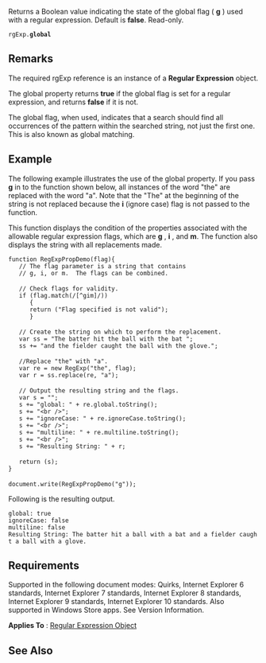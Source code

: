 Returns a Boolean value indicating the state of the global flag ( '''g''' ) used with a regular expression. Default is '''false'''. Read-only.

 rgExp.'''global'''

==Remarks==
The required rgExp reference is an instance of a '''Regular Expression''' object.

The global property returns '''true''' if the global flag is set for a regular expression, and returns '''false''' if it is not.

The global flag, when used, indicates that a search should find all occurrences of the pattern within the searched string, not just the first one. This is also known as global matching.


==Example==
The following example illustrates the use of the global property. If you pass '''g''' in to the function shown below, all instances of the word "the" are replaced with the word "a". Note that the "The" at the beginning of the string is not replaced because the '''i''' (ignore case) flag is not passed to the function.

This function displays the condition of the properties associated with the allowable regular expression flags, which are '''g''' , '''i''' , and '''m'''. The function also displays the string with all replacements made.

 function RegExpPropDemo(flag){
    // The flag parameter is a string that contains
    // g, i, or m.  The flags can be combined.
 
    // Check flags for validity.
    if (flag.match(/[^gim]/))
       {
       return ("Flag specified is not valid");
       }
 
    // Create the string on which to perform the replacement.
    var ss = "The batter hit the ball with the bat ";
    ss += "and the fielder caught the ball with the glove.";
 
    //Replace "the" with "a".
    var re = new RegExp("the", flag);
    var r = ss.replace(re, "a");        
 
    // Output the resulting string and the flags.
    var s = "";
    s += "global: " + re.global.toString();
    s += "&lt;br /&gt;";
    s += "ignoreCase: " + re.ignoreCase.toString();
    s += "&lt;br /&gt;";
    s += "multiline: " + re.multiline.toString();
    s += "&lt;br /&gt;";
    s += "Resulting String: " + r;
 
    return (s);
 }
 
 document.write(RegExpPropDemo("g"));
Following is the resulting output.

 global: true
 ignoreCase: false
 multiline: false
 Resulting String: The batter hit a ball with a bat and a fielder caught a ball with a glove.

==Requirements==
Supported in the following document modes: Quirks, Internet Explorer 6 standards, Internet Explorer 7 standards, Internet Explorer 8 standards, Internet Explorer 9 standards, Internet Explorer 10 standards. Also supported in Windows Store apps. See Version Information.

'''Applies To''' : [[Objects/Regular Expression|Regular Expression Object]]


==See Also==

              

              

              

